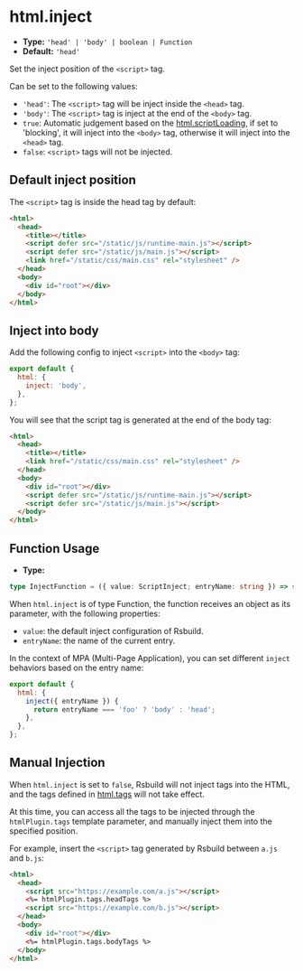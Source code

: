 # html.inject

- **Type:** `'head' | 'body' | boolean | Function`
- **Default:** `'head'`

Set the inject position of the `<script>` tag.

Can be set to the following values:

- `'head'`: The `<script>` tag will be inject inside the `<head>` tag.
- `'body'`: The `<script>` tag is inject at the end of the `<body>` tag.
- `true`: Automatic judgement based on the [html.scriptLoading](/config/html/script-loading), if set to 'blocking', it will inject into the `<body>` tag, otherwise it will inject into the `<head>` tag.
- `false`: `<script>` tags will not be injected.

## Default inject position

The `<script>` tag is inside the head tag by default:

```html
<html>
  <head>
    <title></title>
    <script defer src="/static/js/runtime-main.js"></script>
    <script defer src="/static/js/main.js"></script>
    <link href="/static/css/main.css" rel="stylesheet" />
  </head>
  <body>
    <div id="root"></div>
  </body>
</html>
```

## Inject into body

Add the following config to inject `<script>` into the `<body>` tag:

```js
export default {
  html: {
    inject: 'body',
  },
};
```

You will see that the script tag is generated at the end of the body tag:

```html
<html>
  <head>
    <title></title>
    <link href="/static/css/main.css" rel="stylesheet" />
  </head>
  <body>
    <div id="root"></div>
    <script defer src="/static/js/runtime-main.js"></script>
    <script defer src="/static/js/main.js"></script>
  </body>
</html>
```

## Function Usage

- **Type:**

```ts
type InjectFunction = ({ value: ScriptInject; entryName: string }) => string | void;
```

When `html.inject` is of type Function, the function receives an object as its parameter, with the following properties:

- `value`: the default inject configuration of Rsbuild.
- `entryName`: the name of the current entry.

In the context of MPA (Multi-Page Application), you can set different `inject` behaviors based on the entry name:

```js
export default {
  html: {
    inject({ entryName }) {
      return entryName === 'foo' ? 'body' : 'head';
    },
  },
};
```

## Manual Injection

When `html.inject` is set to `false`, Rsbuild will not inject tags into the HTML, and the tags defined in [html.tags](/config/html/tags) will not take effect.

At this time, you can access all the tags to be injected through the `htmlPlugin.tags` template parameter, and manually inject them into the specified position.

For example, insert the `<script>` tag generated by Rsbuild between `a.js` and `b.js`:

```html title="index.html"
<html>
  <head>
    <script src="https://example.com/a.js"></script>
    <%= htmlPlugin.tags.headTags %>
    <script src="https://example.com/b.js"></script>
  </head>
  <body>
    <div id="root"></div>
    <%= htmlPlugin.tags.bodyTags %>
  </body>
</html>
```

